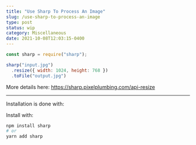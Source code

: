 ```yaml
---
title: "Use Sharp To Process An Image"
slug: /use-sharp-to-process-an-image
type: post
status: wip
category: Miscellaneous
date: 2021-10-08T12:03:15-0400
---
```



```javascript
const sharp = require("sharp");

sharp("input.jpg")
  .resize({ width: 1024, height: 768 })
  .toFile("output.jpg")
```

More details here: https://sharp.pixelplumbing.com/api-resize


---

Installation is done with:

Install with:

```bash
npm install sharp
# or
yarn add sharp
```

